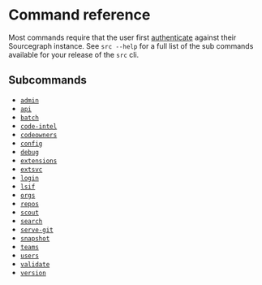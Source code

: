 # Command reference
Most commands require that the user first [authenticate](quickstart#connect-to-sourcegraph) against their Sourcegraph instance. See `src --help` for a full list of the sub commands available for your release of the `src` cli.

## Subcommands

* [`admin`](references/admin)
* [`api`](references/api)
* [`batch`](references/batch)
* [`code-intel`](references/code-intel)
* [`codeowners`](references/codeowners)
* [`config`](references/config)
* [`debug`](references/debug)
* [`extensions`](references/extensions)
* [`extsvc`](references/extsvc)
* [`login`](references/login)
* [`lsif`](references/lsif)
* [`orgs`](references/orgs)
* [`repos`](references/repos)
* [`scout`](references/scout)
* [`search`](references/search)
* [`serve-git`](references/serve-git)
* [`snapshot`](references/snapshot)
* [`teams`](references/teams)
* [`users`](references/users)
* [`validate`](references/validate)
* [`version`](references/version)

